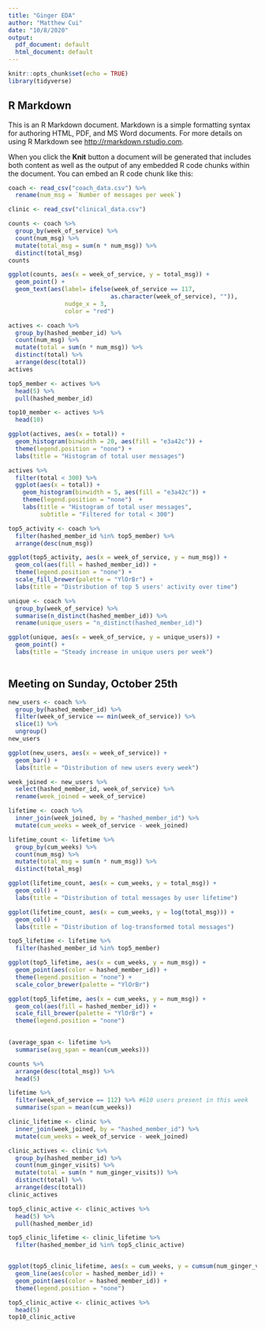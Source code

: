 ```yaml
---
title: "Ginger EDA"
author: "Matthew Cui"
date: "10/8/2020"
output:
  pdf_document: default
  html_document: default
---
```


```r
knitr::opts_chunk$set(echo = TRUE)
library(tidyverse)
```

## R Markdown

This is an R Markdown document. Markdown is a simple formatting syntax for authoring HTML, PDF, and MS Word documents. For more details on using R Markdown see <http://rmarkdown.rstudio.com>.

When you click the **Knit** button a document will be generated that includes both content as well as the output of any embedded R code chunks within the document. You can embed an R code chunk like this:

```r
coach <- read_csv("coach_data.csv") %>% 
  rename(num_msg = `Number of messages per week`)

clinic <- read_csv("clinical_data.csv")
```

```r
counts <- coach %>% 
  group_by(week_of_service) %>% 
  count(num_msg) %>% 
  mutate(total_msg = sum(n * num_msg)) %>% 
  distinct(total_msg)
counts

ggplot(counts, aes(x = week_of_service, y = total_msg)) +
  geom_point() +
  geom_text(aes(label= ifelse(week_of_service == 117,
                             as.character(week_of_service), "")), 
                nudge_x = 3, 
                color = "red")
```


```r
actives <- coach %>% 
  group_by(hashed_member_id) %>% 
  count(num_msg) %>% 
  mutate(total = sum(n * num_msg)) %>% 
  distinct(total) %>% 
  arrange(desc(total))
actives

top5_member <- actives %>% 
  head(5) %>% 
  pull(hashed_member_id)

top10_member <- actives %>% 
  head(10)

ggplot(actives, aes(x = total)) +
  geom_histogram(binwidth = 20, aes(fill = "e3a42c")) + 
  theme(legend.position = "none") +
  labs(title = "Histogram of total user messages")

actives %>% 
  filter(total < 300) %>% 
  ggplot(aes(x = total)) +
    geom_histogram(binwidth = 5, aes(fill = "e3a42c")) +
    theme(legend.position = "none")  +
    labs(title = "Histogram of total user messages",
         subtitle = "Filtered for total < 300")
```

```r
top5_activity <- coach %>% 
  filter(hashed_member_id %in% top5_member) %>% 
  arrange(desc(num_msg))

ggplot(top5_activity, aes(x = week_of_service, y = num_msg)) +
  geom_col(aes(fill = hashed_member_id)) +
  theme(legend.position = "none") +
  scale_fill_brewer(palette = "YlOrBr") +
  labs(title = "Distribution of top 5 users' activity over time")


```

```r
unique <- coach %>% 
  group_by(week_of_service) %>% 
  summarise(n_distinct(hashed_member_id)) %>% 
  rename(unique_users = "n_distinct(hashed_member_id)")

ggplot(unique, aes(x = week_of_service, y = unique_users)) +
  geom_point() +
  labs(title = "Steady increase in unique users per week")
  
```

## Meeting on Sunday, October 25th

```r
new_users <- coach %>% 
  group_by(hashed_member_id) %>% 
  filter(week_of_service == min(week_of_service)) %>% 
  slice(1) %>% 
  ungroup()
new_users

ggplot(new_users, aes(x = week_of_service)) +
  geom_bar() +
  labs(title = "Distribution of new users every week")

week_joined <- new_users %>% 
  select(hashed_member_id, week_of_service) %>% 
  rename(week_joined = week_of_service)

lifetime <- coach %>% 
  inner_join(week_joined, by = "hashed_member_id") %>% 
  mutate(cum_weeks = week_of_service - week_joined)

lifetime_count <- lifetime %>% 
  group_by(cum_weeks) %>% 
  count(num_msg) %>% 
  mutate(total_msg = sum(n * num_msg)) %>% 
  distinct(total_msg)

ggplot(lifetime_count, aes(x = cum_weeks, y = total_msg)) +
  geom_col() +
  labs(title = "Distribution of total messages by user lifetime")

ggplot(lifetime_count, aes(x = cum_weeks, y = log(total_msg))) +
  geom_col() +
  labs(title = "Distribution of log-transformed total messages")

top5_lifetime <- lifetime %>% 
  filter(hashed_member_id %in% top5_member)

ggplot(top5_lifetime, aes(x = cum_weeks, y = num_msg)) +
  geom_point(aes(color = hashed_member_id)) +
  theme(legend.position = "none") +
  scale_color_brewer(palette = "YlOrBr")

ggplot(top5_lifetime, aes(x = cum_weeks, y = num_msg)) +
  geom_col(aes(fill = hashed_member_id)) +
  scale_fill_brewer(palette = "YlOrBr") +
  theme(legend.position = "none")
  

(average_span <- lifetime %>% 
  summarise(avg_span = mean(cum_weeks)))
```

```r
counts %>% 
  arrange(desc(total_msg)) %>% 
  head(5)

lifetime %>% 
  filter(week_of_service == 112) %>% #610 users present in this week
  summarise(span = mean(cum_weeks))
```

```r
clinic_lifetime <- clinic %>% 
  inner_join(week_joined, by = "hashed_member_id") %>% 
  mutate(cum_weeks = week_of_service - week_joined)

clinic_actives <- clinic %>% 
  group_by(hashed_member_id) %>% 
  count(num_ginger_visits) %>% 
  mutate(total = sum(n * num_ginger_visits)) %>% 
  distinct(total) %>% 
  arrange(desc(total))
clinic_actives

top5_clinic_active <- clinic_actives %>% 
  head(5) %>% 
  pull(hashed_member_id)

top5_clinic_lifetime <- clinic_lifetime %>% 
  filter(hashed_member_id %in% top5_clinic_active)


ggplot(top5_clinic_lifetime, aes(x = cum_weeks, y = cumsum(num_ginger_visits))) +
  geom_line(aes(color = hashed_member_id)) +
  geom_point(aes(color = hashed_member_id)) +
  theme(legend.position = "none")

top5_clinic_active <- clinic_actives %>% 
  head(5) 
top10_clinic_active

```